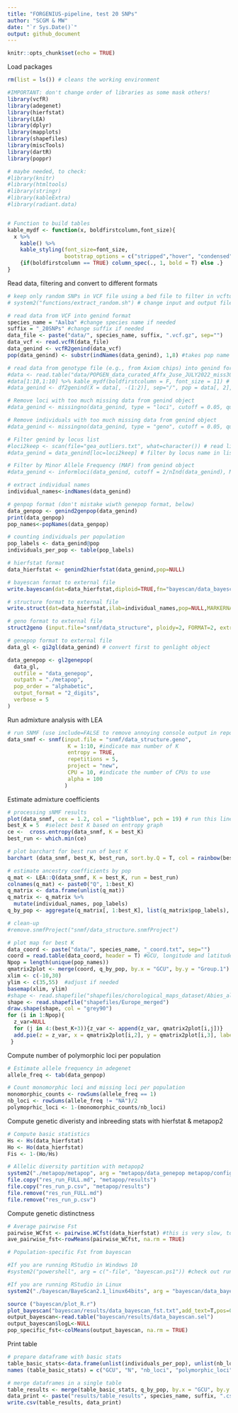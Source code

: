 ```yaml
---
title: "FORGENIUS-pipeline, test 20 SNPs"
author: "SCGM & MW"
date: "`r Sys.Date()`"
output: github_document
---
```

```r
knitr::opts_chunk$set(echo = TRUE)
```

Load packages

```r
rm(list = ls()) # cleans the working environment

#IMPORTANT: don't change order of libraries as some mask others!
library(vcfR)
library(adegenet)
library(hierfstat)
library(LEA)
library(dplyr)
library(mapplots)
library(shapefiles)
library(miscTools)
library(dartR)
library(poppr)

# maybe needed, to check:
#library(knitr)
#library(htmltools)
#library(stringr)
#library(kableExtra)
#library(radiant.data)


# Function to build tables
kable_mydf <- function(x, boldfirstcolumn,font_size){
  x %>% 
    kable() %>%  
    kable_styling(font_size=font_size,
                  bootstrap_options = c("stripped","hover", "condensed"), full_width = F) %>% 
    {if(boldfirstcolumn == TRUE) column_spec(., 1, bold = T) else .}
}
```

Read data, filtering and convert to different formats

```r
# keep only random SNPs in VCF file using a bed file to filter in vcftools
# system2("functions/extract_random.sh") # change input and output file names in functions/extract_random.sh

# read data from VCF into genind format
species_name = "Aalba" #change species name if needed
suffix = "_20SNPs" #change suffix if needed
data_file <- paste("data/", species_name, suffix, ".vcf.gz", sep="")
data_vcf <- read.vcfR(data_file) 
data_genind <- vcfR2genind(data_vcf)
pop(data_genind) <- substr(indNames(data_genind), 1,8) #takes pop name from the first 8 digits of sample name, e.g. AUT00215

# read data from genotype file (e.g., from Axiom chips) into genind format
#data <- read.table("data/POPGEN_data_curated_Affx_2use_JULY2022_miss30.txt", header=T)
#data[1:10,1:10] %>% kable_mydf(boldfirstcolumn = F, font_size = 11) # visualization
#data_genind <- df2genind(X = data[, -(1:2)], sep="/", pop = data[, 2], ind.names = data[, 1], NA.char ="NA") #change column numbers, separator or missing data string if needed

# Remove loci with too much missing data from genind object
#data_genind <- missingno(data_genind, type = "loci", cutoff = 0.05, quiet = FALSE, freq = FALSE)

# Remove individuals with too much missing data from genind object
#data_genind <- missingno(data_genind, type = "geno", cutoff = 0.05, quiet = FALSE, freq = FALSE)

# Filter genind by locus list
#loci2keep <- scan(file="gea_outliers.txt", what=character()) # read list of loci to keep
#data_genind = data_genind[loc=loci2keep] # filter by locus name in list

# Filter by Minor Allele Frequency (MAF) from genind object
#data_genind <- informloci(data_genind, cutoff = 2/nInd(data_genind), MAF = 0.01, quiet = FALSE)

# extract individual names
individual_names<-indNames(data_genind)

# genpop format (don't mistake wiwth genepop format, below)
data_genpop <- genind2genpop(data_genind)
print(data_genpop)
pop_names<-popNames(data_genpop)

# counting individuals per population
pop_labels <- data_genind@pop
individuals_per_pop <- table(pop_labels)

# hierfstat format
data_hierfstat <- genind2hierfstat(data_genind,pop=NULL)

# bayescan format to external file
write.bayescan(dat=data_hierfstat,diploid=TRUE,fn="bayescan/data_bayescan")

# structure format to external file
write.struct(dat=data_hierfstat,ilab=individual_names,pop=NULL,MARKERNAMES=FALSE,MISSING=-9,fname="snmf/data_structure") 

# geno format to external file
struct2geno (input.file="snmf/data_structure", ploidy=2, FORMAT=2, extra.row=0, extra.column=1) #writing this file can take quite long

# genepop format to external file
data_gl <- gi2gl(data_genind) # convert first to genlight object

data_genepop <- gl2genepop(
  data_gl,
  outfile = "data_genepop",
  outpath = "./metapop",
  pop_order = "alphabetic",
  output_format = "2_digits",
  verbose = 5
) 
```

Run admixture analysis with LEA

```r
# run SNMF (use include=FALSE to remove annoying console output in report)
data_snmf <- snmf(input.file = "snmf/data_structure.geno",
                   K = 1:10, #indicate max number of K
                   entropy = TRUE,
                   repetitions = 5,
                   project = "new",
                   CPU = 10, #indicate the number of CPUs to use
                   alpha = 100
                  )
```

Estimate admixture coefficients

```r
# processing sNMF results
plot(data_snmf, cex = 1.2, col = "lightblue", pch = 19) # run this line separately to determine best K
best_K = 5  #select best K based on entropy graph
ce <-  cross.entropy(data_snmf, K = best_K)
best_run <- which.min(ce)

# plot barchart for best run of best K
barchart (data_snmf, best_K, best_run, sort.by.Q = T, col = rainbow(best_K), border = NA, space = 0, xlab = "Individuals", ylab = "Admixture coefficients") #use "sort.by.Q = F, names.arg= individual_names, cex.names = 0.4, las=2, " to get ind labels in original order

# estimate ancestry coefficients by pop
q_mat <- LEA::Q(data_snmf, K = best_K, run = best_run) 
colnames(q_mat) <- paste0("Q", 1:best_K)
q_matrix <- data.frame(unlist(q_mat))
q_matrix <- q_matrix %>%
  mutate(individual_names, pop_labels)
q_by_pop <- aggregate(q_matrix[, 1:best_K], list(q_matrix$pop_labels), mean)

# clean-up
#remove.snmfProject("snmf/data_structure.snmfProject")

# plot map for best K
data_coord <- paste("data/", species_name, "_coord.txt", sep="")
coord = read.table(data_coord, header = T) #GCU, longitude and latitude in this order
Npop = length(unique(pop_names))
qmatrix2plot <- merge(coord, q_by_pop, by.x = "GCU", by.y = "Group.1")
xlim <- c(-10,30) 
ylim <- c(35,55)  #adjust if needed
basemap(xlim, ylim) 
#shape <- read.shapefile("shapefiles/chorological_maps_dataset/Abies_alba_plg") #change species name
shape <- read.shapefile("shapefiles/Europe_merged")
draw.shape(shape, col = "grey90")
for (i in 1:Npop){
  z_var=NULL
  for (j in 4:(best_K+3)){z_var <- append(z_var, qmatrix2plot[i,j])}
  add.pie(z = z_var, x = qmatrix2plot[i,2], y = qmatrix2plot[i,3], labels =   "", col = rainbow(best_K))
 }
```

Compute number of polymorphic loci per population

```r

# Estimate allele frequency in adegenet
allele_freq <- tab(data_genpop)

# Count monomorphic loci and missing loci per population
monomorphic_counts <- rowSums(allele_freq == 1)
nb_loci <- rowSums(allele_freq != "NA")/2
polymoprhic_loci <- 1-(monomorphic_counts/nb_loci)
```

Compute genetic diveristy and inbreeding stats with hierfstat & metapop2

```r
# Compute basic statistics
Hs <- Hs(data_hierfstat)
Ho <- Ho(data_hierfstat)
Fis <- 1-(Ho/Hs)

# Allelic diversity partition with metapop2
system2("./metapop/metapop", arg = "metapop/data_genepop metapop/config")
file.copy("res_run_FULL.md", "metapop/results")
file.copy("res_run_p.csv", "metapop/results")
file.remove("res_run_FULL.md")
file.remove("res_run_p.csv")
```

Compute genetic distinctness

```r
# Average pairwise Fst
pairwise_WCfst <- pairwise.WCfst(data_hierfstat) #this is very slow, took about 16 hours for 15 pops and 90k SNPs in a laptop
ave_pairwise_fst<-rowMeans(pairwise_WCfst, na.rm = TRUE) 

# Population-specific Fst from bayescan

#If you are running RStudio in Windows 10
#system2("powershell", arg = c("-file", "bayescan.ps1")) #check out running parameters in ps1 file; bayescan is very slow in Windows, took about 5 hours for 15 pops and 14k SNPs using 12 CPUs and standard parameters

#If you are running RStudio in Linux
system2("./bayescan/BayeScan2.1_linux64bits", arg = "bayescan/data_bayescan -n 5000 -thin 10 -nbp 10 -pilot 5000 -burn 10000 -pr_odds 1000 -od bayescan/results")

source ("bayescan/plot_R.r")
plot_bayescan("bayescan/results/data_bayescan_fst.txt",add_text=T,pos=0.02,size=0.7,FDR=0.05)
output_bayescan<-read.table("bayescan/results/data_bayescan.sel")
output_bayescan$logL<-NULL
pop_specific_fst<-colMeans(output_bayescan, na.rm = TRUE)
```

Print table

```r
# prepare dataframe with basic stats
table_basic_stats<-data.frame(unlist(individuals_per_pop), unlist(nb_loci), unlist(polymoprhic_loci), unlist(Hs), unlist(Fis), unlist(ave_pairwise_fst), unlist(pop_specific_fst), row.names = NULL)
names (table_basic_stats) = c("GCU", "N", "nb_loci", "polymorphic_loci", "Hs", "Fis", "ave_pairwise_fst", "pop_specific_fst")

# merge dataframes in a single table
table_results <- merge(table_basic_stats, q_by_pop, by.x = "GCU", by.y = "Group.1") # merge dataframes by GCU name, it orders the new dataframe alphabetically
data_print <- paste("results/table_results", species_name, suffix, ".csv", sep="")
write.csv(table_results, data_print)
```
